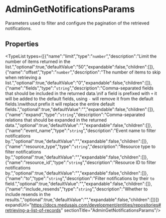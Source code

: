 
# AdminGetNotificationsParams

Parameters used to filter and configure the pagination of the retrieved notifications.

## Properties

<TypeList types={[{"name":"limit","type":"`number`","description":"Limit the number of items returned in the list.","optional":true,"defaultValue":"50","expandable":false,"children":[]},{"name":"offset","type":"`number`","description":"The number of items to skip when retrieving a list.","optional":true,"defaultValue":"0","expandable":false,"children":[]},{"name":"fields","type":"`string`","description":"Comma-separated fields that should be included in the returned data.\nif a field is prefixed with `+` it will be added to the default fields, using `-` will remove it from the default fields.\nwithout prefix it will replace the entire default fields.","optional":true,"defaultValue":"","expandable":false,"children":[]},{"name":"expand","type":"`string`","description":"Comma-separated relations that should be expanded in the returned data.","optional":true,"defaultValue":"","expandable":false,"children":[]},{"name":"event_name","type":"`string`","description":"Event name to filter notifications by.","optional":true,"defaultValue":"","expandable":false,"children":[]},{"name":"resource_type","type":"`string`","description":"Resource type to filter notifications by.","optional":true,"defaultValue":"","expandable":false,"children":[]},{"name":"resource_id","type":"`string`","description":"Resource ID to filter notifications by.","optional":true,"defaultValue":"","expandable":false,"children":[]},{"name":"to","type":"`string`","description":"Filter notifications by their `to` field.","optional":true,"defaultValue":"","expandable":false,"children":[]},{"name":"include_resends","type":"`string`","description":"Whether to include resends in the results.","optional":true,"defaultValue":"","expandable":false,"children":[]}]} expandUrl="https://docs.medusajs.com/development/entities/repositories#retrieving-a-list-of-records" sectionTitle="AdminGetNotificationsParams"/>
